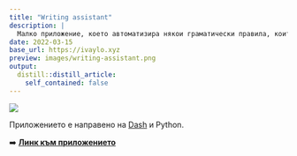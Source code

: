 ```yaml
---
title: "Writing assistant"
description: |
  Малко приложение, което автоматизира някои граматически правила, които не са лесно достъпни на фонетичната клавиатура на Windows или пък са често пренебрегвани. 
date: 2022-03-15
base_url: https://ivaylo.xyz
preview: images/writing-assistant.png
output:
  distill::distill_article:
    self_contained: false
---
```


![](images/writing-assistant.png) 

Приложението е направено на [Dash](https://plotly.com/dash/) и Python.

➡️ [**Линк към приложението**](http://bg-quotes.ivaylo.xyz)
